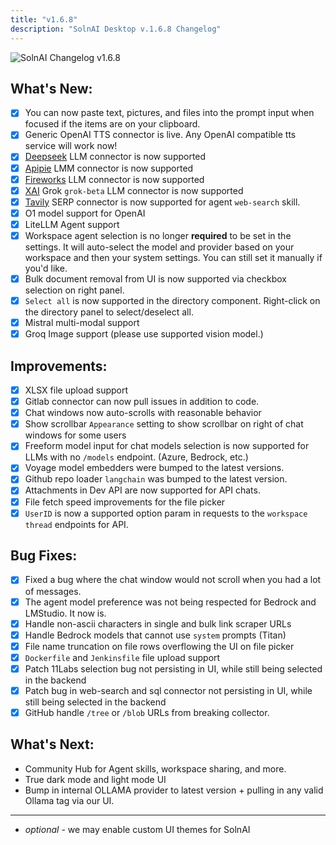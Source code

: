 ```yaml
---
title: "v1.6.8"
description: "SolnAI Desktop v.1.6.8 Changelog"
---
```



<Image
  src="/images/product/changelog/header-image.png"
  height={1080}
  width={1920}
  quality={100}
  alt="SolnAI Changelog v1.6.8"
/>

## What's New:

- [x] You can now paste text, pictures, and files into the prompt input when focused if the items are on your clipboard.
- [x] Generic OpenAI TTS connector is live. Any OpenAI compatible tts service will work now!
- [x] [Deepseek](https://deepseek.com) LLM connector is now supported
- [x] [Apipie](https://apipie.com) LMM connector is now supported
- [x] [Fireworks](https://fireworks.ai) LLM connector is now supported
- [x] [XAI](https://x.ai) Grok `grok-beta` LLM connector is now supported
- [x] [Tavily](https://tavily.com) SERP connector is now supported for agent `web-search` skill.
- [x] O1 model support for OpenAI
- [x] LiteLLM Agent support
- [x] Workspace agent selection is no longer **required** to be set in the settings. It will auto-select the model and provider based on your workspace and then your system settings. You can still set it manually if you'd like.
- [x] Bulk document removal from UI is now supported via checkbox selection on right panel.
- [x] `Select all` is now supported in the directory component. Right-click on the directory panel to select/deselect all.
- [x] Mistral multi-modal support
- [x] Groq Image support (please use supported vision model.)

## Improvements:

- [x] XLSX file upload support
- [x] Gitlab connector can now pull issues in addition to code.
- [x] Chat windows now auto-scrolls with reasonable behavior
- [x] Show scrollbar `Appearance` setting to show scrollbar on right of chat windows for some users
- [x] Freeform model input for chat models selection is now supported for LLMs with no `/models` endpoint. (Azure, Bedrock, etc.)
- [x] Voyage model embedders were bumped to the latest versions.
- [x] Github repo loader `langchain` was bumped to the latest version.
- [x] Attachments in Dev API are now supported for API chats.
- [x] File fetch speed improvements for the file picker
- [x] `UserID` is now a supported option param in requests to the `workspace thread` endpoints for API.

## Bug Fixes:

- [x] Fixed a bug where the chat window would not scroll when you had a lot of messages.
- [x] The agent model preference was not being respected for Bedrock and LMStudio. It now is.
- [x] Handle non-ascii characters in single and bulk link scraper URLs
- [x] Handle Bedrock models that cannot use `system` prompts (Titan)
- [x] File name truncation on file rows overflowing the UI on file picker
- [x] `Dockerfile` and `Jenkinsfile` file upload support
- [x] Patch 11Labs selection bug not persisting in UI, while still being selected in the backend
- [x] Patch bug in web-search and sql connector not persisting in UI, while still being selected in the backend
- [x] GitHub handle `/tree` or `/blob` URLs from breaking collector.

## What's Next:

- Community Hub for Agent skills, workspace sharing, and more.
- True dark mode and light mode UI
- Bump in internal OLLAMA provider to latest version + pulling in any valid Ollama tag via our UI.

---

- _optional_ - we may enable custom UI themes for SolnAI
